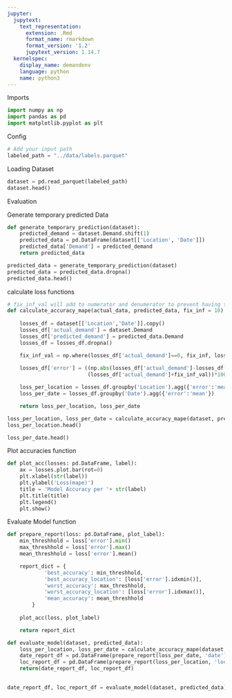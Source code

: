 ```yaml
---
jupyter:
  jupytext:
    text_representation:
      extension: .Rmd
      format_name: rmarkdown
      format_version: '1.2'
      jupytext_version: 1.14.7
  kernelspec:
    display_name: demandenv
    language: python
    name: python3
---
```


<!-- #region notebookRunGroups={"groupValue": "1"} -->
Imports
<!-- #endregion -->

```python
import numpy as np
import pandas as pd
import matplotlib.pyplot as plt
```

<!-- #region notebookRunGroups={"groupValue": "2"} -->
Config
<!-- #endregion -->

```python
# Add your input path
labeled_path = "../data/labels.parquet"
```

<!-- #region notebookRunGroups={"groupValue": "1"} -->
Loading Dataset
<!-- #endregion -->

```python
dataset = pd.read_parquet(labeled_path)
dataset.head()
```

<!-- #region notebookRunGroups={"groupValue": "1"} -->
Evaluation
<!-- #endregion -->

<!-- #region notebookRunGroups={"groupValue": "2"} -->
Generate temporary predicted Data
<!-- #endregion -->

```python
def generate_temporary_prediction(dataset):
    predicted_demand = dataset.Demand.shift(1)
    predicted_data = pd.DataFrame(dataset[['Location', 'Date']])
    predicted_data['Demand'] = predicted_demand
    return predicted_data

```

```python
predicted_data = generate_temporary_prediction(dataset)
predicted_data = predicted_data.dropna()
predicted_data.head()
```

<!-- #region notebookRunGroups={"groupValue": "2"} -->
calculate loss functions
<!-- #endregion -->

```python
# fix_inf_val will add to numerator and denumerator to prevent having the inf value
def calculate_accuracy_mape(actual_data, predicted_data, fix_inf = 10):
    
    losses_df = dataset[['Location','Date']].copy()
    losses_df['actual_demand'] = dataset.Demand
    losses_df['predicted_demand'] = predicted_data.Demand
    losses_df = losses_df.dropna()

    fix_inf_val = np.where(losses_df['actual_demand']==0, fix_inf, losses_df['actual_demand'])
    
    losses_df['error'] = ((np.abs(losses_df['actual_demand']-losses_df['predicted_demand'])+fix_inf_val)/
                          (losses_df['actual_demand']+fix_inf_val))*100

    loss_per_location = losses_df.groupby('Location').agg({'error':'mean'})
    loss_per_date = losses_df.groupby('Date').agg({'error':'mean'})

    return loss_per_location, loss_per_date

```

```python
loss_per_location, loss_per_date = calculate_accuracy_mape(dataset, predicted_data)
loss_per_location.head()
```

```python
loss_per_date.head()
```

<!-- #region notebookRunGroups={"groupValue": "2"} -->
Plot accuracies function
<!-- #endregion -->

```python
def plot_acc(losses: pd.DataFrame, label):
    ax = losses.plot.bar(rot=0)
    plt.xlabel(str(label))
    plt.ylabel('Loss(mape)')
    title = 'Model Accuracy per '+ str(label)
    plt.title(title)
    plt.legend()
    plt.show()

```

<!-- #region notebookRunGroups={"groupValue": "1"} -->
Evaluate Model function
<!-- #endregion -->

```python
def prepare_report(loss: pd.DataFrame, plot_label):
    min_threshhold = loss['error'].min()
    max_threshhold = loss['error'].max()
    mean_threshhold = loss['error'].mean()

    report_dict = {
            'best_accuracy': min_threshhold,
            'best_accuracy_location': [loss['error'].idxmin()],
            'worst_accuracy': max_threshhold,
            'worst_accuracy_location': [loss['error'].idxmax()],
            'mean_accuracy': mean_threshhold
        }
    
    plot_acc(loss, plot_label)

    return report_dict
```

```python
def evaluate_model(dataset, predicted_data):
    loss_per_location, loss_per_date = calculate_accuracy_mape(dataset, predicted_data)
    date_report_df = pd.DataFrame(prepare_report(loss_per_date, 'date'))
    loc_report_df = pd.DataFrame(prepare_report(loss_per_location, 'location'))
    return(date_report_df, loc_report_df)
    
```

```python
date_report_df, loc_report_df = evaluate_model(dataset, predicted_data)
```

```python

```

